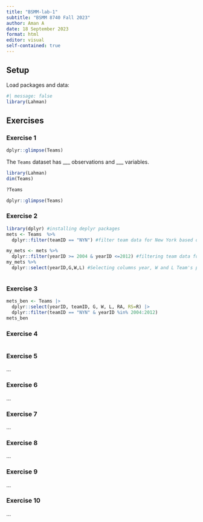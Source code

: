 ```yaml
---
title: "BSMM-lab-1"
subtitle: "BSMM 8740 Fall 2023"
author: Aman A
date: 18 September 2023
format: html
editor: visual
self-contained: true
---
```


## Setup

Load packages and data:

```r
#| message: false
library(Lahman)
```

## Exercises

### Exercise 1

```r
dplyr::glimpse(Teams)
```

The `Teams` dataset has \_\_\_ observations and \_\_\_ variables.

```r
library(Lahman)
dim(Teams)
```

```r
?Teams
```

```r
dplyr::glimpse(Teams)
```

### Exercise 2

```r
library(dplyr) #installing deplyr packages
mets <- Teams  %>% 
  dplyr::filter(teamID == "NYN") #filter team data for New York based on TamId

my_mets <- mets %>% 
  dplyr::filter(yearID >= 2004 & yearID <=2012) #filtering team data for NY based on year 
my_mets %>% 
  dplyr::select(yearID,G,W,L) #Selecting columns year, W and L Team's performance
```

![]()

### Exercise 3

```r
mets_ben <- Teams |>
  dplyr::select(yearID, teamID, G, W, L, RA, RS=R) |>
  dplyr::filter(teamID == "NYN" & yearID %in% 2004:2012)
mets_ben

```

### Exercise 4

```r

```

### Exercise 5

...

### Exercise 6

...

### Exercise 7

...

### Exercise 8

...

### Exercise 9

...

### Exercise 10

...
